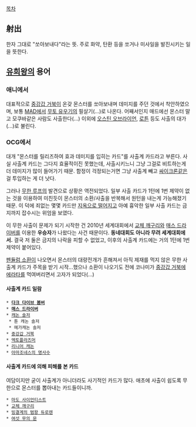 [[목차]]

== 射出 ==

한자 그대로 "쏘아보내다"라는 뜻. 주로 화약, 탄환 등을 쏘거나 미사일을 발진시키는 일을 뜻한다.

== [[유희왕]]의 용어 ==

=== 애니에서 ===

대표적으로 [[중강갑 거북]]이 온갖 몬스터를 쏘아보내며 데미지를 주던 것에서 착안하였으며, 보통 [[MAD]]에서 [[무토 유우기]]의 필살기(...)로 나온다. 어째서인지 매드에선 몬스터 말고 모쿠바같은 사람도 사출한다(...) 이외에 [[오스틴 오브라이언]], [[로튼]] 등도 사출의 대가(...)로 불린다.

=== OCG에서 ===

대개 "몬스터를 릴리즈하여 효과 데미지를 입히는 카드"를 사출계 카드라고 부른다. 사실 사출계 카드는 그다지 효율적이진 못했는데, 사출시키느니 그냥 그걸로 비트하는게 더 데미지가 많이 들어가기 때문. 함정이 걱정되는거면 그냥 사출계 빼고 [[싸이크론]]같은 걸 투입하는 게 더 낫다.

그러나 [[무한 루프]]의 발견으로 상황은 역전되었다. 일부 사출 카드가 1턴에 1번 제약이 없는 것을 이용하여 미친듯이 몬스터의 소환/사출을 반복해서 원턴을 내는게 가능해졌기 때문. 이 덕에 죄없는 몇몇 카드만 [[유희왕/OCG 금지제한|지옥으로 떨어지고]] 아예 흉악한 일부 사출 카드는 금지까지 잡수시는 위엄을 보였다.

이 무한 사출이 문제가 되기 시작한 건 2010년 세계대회에서 [[교체 깨구리]]와 [[매스 드라이버]]를 이용한 '''우승자'''가 나왔다는 사건 때문이다. '''동네대회도 아니라 무려 세계대회에서.''' 결국 저 둘은 금지의 나락을 피할 수 없었고, 이후의 사출계 카드에는 거의 1턴에 1번 제약이 붙어있다.

[[펜듈럼 소환]]이 나오면서 몬스터의 대량전개가 흔해져서 아직 제재를 먹지 않은 무한 사출계 카드가 주목을 받기 시작...했으나 소환이 나오기도 전에 코나미가 [[중강갑 거북]]에 [[에라타]]를 먹여버리면서 고자가 되었다(...)

==== 사출계 카드 일람 ====

 * '''[[다크 다이브 봄버]]'''
 * '''[[매스 드라이버]]'''
 * [[캐논 솔저]]
  * 툰 캐논 솔저
  * 메가캐논 솔저
 * [[중강갑 거북]]
 * [[엑토플라즈머]]
 * [[리니어 캐논]]
 * [[아마조네스(유희왕)|아마조네스의 명사수]]


==== 사출계 카드에 의해 피해를 본 카드 ====

여담이지만 굳이 사출계가 아니더라도 사기적인 카드가 많다. 애초에 사출이 쉽도록 무한으로 몬스터를 뽑아내는 카드들이니까.

 * [[마도 사이언티스트]]
 * [[교체 깨구리]]
 * [[빙결계의 범왕 듀로렌]]
 * [[여섯 무의 문]]

